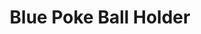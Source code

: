 ---
title: "Blue Poke Ball Holder"
meta_title: "Blue Poke Ball Holder craft"
description: "Craft de Blue Poke Ball Holder"
rank: "a"
draft: false
name: "Blue Poke Ball Holder"
recipe_img: "https://wiki.pokexgames.com/images/6/65/Blue_Poke_Ball_Holder.png"
level: 91
craft_time: 302400
result: 1
value_npc: 1
ingredients:
  - name: "Blue Microscope"
    quantity: 1
    item_img: "https://wiki.pokexgames.com/images/e/ec/Blue_Microscope.png"
    value_npc: 1
  - name: "Blue Globe"
    quantity: 1
    item_img: "https://wiki.pokexgames.com/images/d/d3/Blue_Globe.png"
    value_npc: 1
  - name: "Tech Ball"
    quantity: 10
    item_img: "https://wiki.pokexgames.com/images/f/f4/Tech_Ball.png"
    value_npc: 1
  - name: "Strong Nature Energy"
    quantity: 12
    item_img: "https://wiki.pokexgames.com/images/5/5f/Strong_Nature_Energy.png"
    value_npc: 1
---